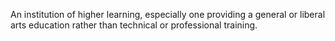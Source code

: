 An institution of higher learning, especially one providing a general or liberal arts education rather than technical or professional training.
